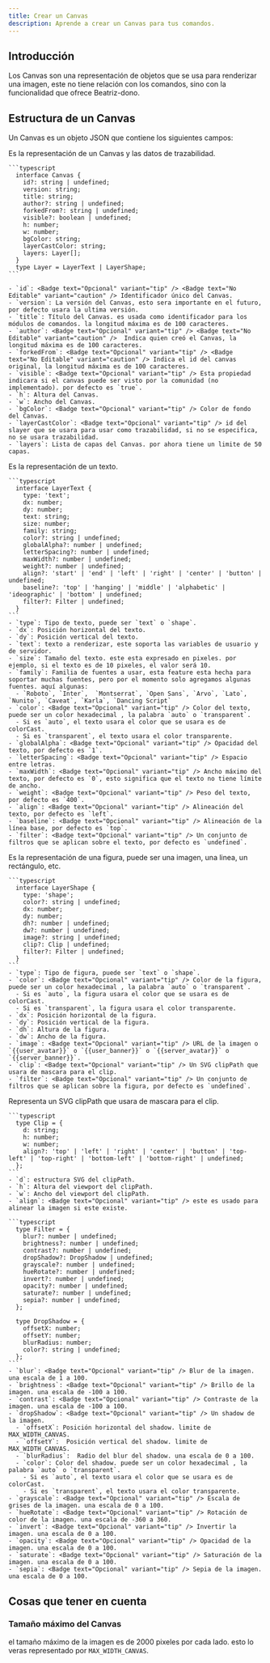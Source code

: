 ```yaml
---
title: Crear un Canvas
description: Aprende a crear un Canvas para tus comandos.
---
```


## Introducción

Los Canvas son una representación de objetos que se usa para renderizar una imagen, este no tiene relación con los comandos, sino con la funcionalidad que ofrece Beatriz-dono.

## Estructura de un Canvas

Un Canvas es un objeto JSON que contiene los siguientes campos:

<Tabs>
  <TabItem label="Canvas">
    Es la representación de un Canvas y las datos de trazabilidad.
  
    ```typescript
      interface Canvas {
        id?: string | undefined;
        version: string;
        title: string;
        author?: string | undefined;
        forkedFrom?: string | undefined;
        visible?: boolean | undefined;
        h: number;
        w: number;
        bgColor: string;
        layerCastColor: string;
        layers: Layer[];
      }
      type Layer = LayerText | LayerShape;
    ```

    - `id`: <Badge text="Opcional" variant="tip" /> <Badge text="No Editable" variant="caution" /> Identificador único del Canvas.
    - `version`: La versión del Canvas, esto sera importante en el futuro, por defecto usara la ultima versión. 
    - `title`: Título del Canvas. es usada como identificador para los módulos de comandos. la longitud máxima es de 100 caracteres.
    - `author`: <Badge text="Opcional" variant="tip" /> <Badge text="No Editable" variant="caution" />  Indica quien creó el Canvas, la longitud máxima es de 100 caracteres.
    - `forkedFrom`: <Badge text="Opcional" variant="tip" /> <Badge text="No Editable" variant="caution" /> Indica el id del canvas original, la longitud máxima es de 100 caracteres.
    - `visible`: <Badge text="Opcional" variant="tip" /> Esta propiedad indicara si el canvas puede ser visto por la comunidad (no implementado). por defecto es `true`.
    - `h`: Altura del Canvas.
    - `w`: Ancho del Canvas.
    - `bgColor`: <Badge text="Opcional" variant="tip" /> Color de fondo del Canvas.
    - `layerCastColor`: <Badge text="Opcional" variant="tip" /> id del slayer que se usara para usar como trazabilidad, si no se especifica, no se usara trazabilidad.
    - `layers`: Lista de capas del Canvas. por ahora tiene un limite de 50 capas.

  </TabItem>

  <TabItem label="LayerText">
    Es la representación de un texto.

    ```typescript
      interface LayerText {
        type: 'text';
        dx: number;
        dy: number;
        text: string;
        size: number;
        family: string;
        color?: string | undefined;
        globalAlpha?: number | undefined;
        letterSpacing?: number | undefined;
        maxWidth?: number | undefined;
        weight?: number | undefined;
        align?: 'start' | 'end' | 'left' | 'right' | 'center' | 'button' | undefined;
        baseline?: 'top' | 'hanging' | 'middle' | 'alphabetic' | 'ideographic' | 'bottom' | undefined;
        filter?: Filter | undefined;
      }
    ```
    - `type`: Tipo de texto, puede ser `text` o `shape`.
    - `dx`: Posición horizontal del texto.
    - `dy`: Posición vertical del texto.
    - `text`: texto a renderizar, este soporta las variables de usuario y de servidor.
    - `size`: Tamaño del texto. este esta expresado en pixeles. por ejemplo, si el texto es de 10 pixeles, el valor será 10.
    - `family`: Familia de fuentes a usar, esta feature esta hecha para soportar muchas fuentes, pero por el momento solo agregamos algunas fuentes. aquí algunas:
      - `Roboto`, `Inter`,  `Montserrat`, `Open Sans`, `Arvo`, `Lato`, `Nunito`, `Caveat`, `Karla`, `Dancing Script`
    - `color`: <Badge text="Opcional" variant="tip" /> Color del texto, puede ser un color hexadecimal , la palabra `auto` o `transparent`.
      - Si es `auto`, el texto usara el color que se usara es de colorCast.
      - Si es `transparent`, el texto usara el color transparente.
    - `globalAlpha`: <Badge text="Opcional" variant="tip" /> Opacidad del texto, por defecto es `1`.
    - `letterSpacing`: <Badge text="Opcional" variant="tip" /> Espacio entre letras.
    - `maxWidth`: <Badge text="Opcional" variant="tip" /> Ancho máximo del texto, por defecto es `0`, esto significa que el texto no tiene límite de ancho.
    - `weight`: <Badge text="Opcional" variant="tip" /> Peso del texto, por defecto es `400`.
    - `align`: <Badge text="Opcional" variant="tip" /> Alineación del texto, por defecto es `left`.
    - `baseline`: <Badge text="Opcional" variant="tip" /> Alineación de la línea base, por defecto es `top`.
    - `filter`: <Badge text="Opcional" variant="tip" /> Un conjunto de filtros que se aplican sobre el texto, por defecto es `undefined`.

  </TabItem>
  <TabItem label="LayerShape">
    Es la representación de una figura, puede ser una imagen, una linea, un rectángulo, etc.

    ```typescript
      interface LayerShape {
        type: 'shape';
        color?: string | undefined;
        dx: number;
        dy: number;
        dh?: number | undefined;
        dw?: number | undefined;
        image?: string | undefined;
        clip?: Clip | undefined;
        filter?: Filter | undefined;
      }
    ```
    - `type`: Tipo de figura, puede ser `text` o `shape`.
    - `color`: <Badge text="Opcional" variant="tip" /> Color de la figura, puede ser un color hexadecimal , la palabra `auto` o `transparent`.
      - Si es `auto`, la figura usara el color que se usara es de colorCast.
      - Si es `transparent`, la figura usara el color transparente.
    - `dx`: Posición horizontal de la figura.
    - `dy`: Posición vertical de la figura.
    - `dh`: Altura de la figura.
    - `dw`: Ancho de la figura.
    - `image`: <Badge text="Opcional" variant="tip" /> URL de la imagen o `{{user_avatar}}` o `{{user_banner}}` o `{{server_avatar}}` o `{{server_banner}}`.
    - `clip`: <Badge text="Opcional" variant="tip" /> Un SVG clipPath que usara de mascara para el clip.
    - `filter`: <Badge text="Opcional" variant="tip" /> Un conjunto de filtros que se aplican sobre la figura, por defecto es `undefined`.
  </TabItem>
  <TabItem label="Clip">
      Representa un SVG clipPath que usara de mascara para el clip.

    ```typescript
      type Clip = {
        d: string;
        h: number;
        w: number;
        align?: 'top' | 'left' | 'right' | 'center' | 'button' | 'top-left' | 'top-right' | 'bottom-left' | 'bottom-right' | undefined;
      };
    ```
    - `d`: estructura SVG del clipPath.
    - `h`: Altura del viewport del clipPath.
    - `w`: Ancho del viewport del clipPath.
    - `align`: <Badge text="Opcional" variant="tip" /> este es usado para alinear la imagen si este existe.
  </TabItem>
  <TabItem label="Filter">

    ```typescript
      type Filter = {
        blur?: number | undefined;
        brightness?: number | undefined;
        contrast?: number | undefined;
        dropShadow?: DropShadow | undefined;
        grayscale?: number | undefined;
        hueRotate?: number | undefined;
        invert?: number | undefined;
        opacity?: number | undefined;
        saturate?: number | undefined;
        sepia?: number | undefined;
      };

      type DropShadow = {
        offsetX: number;
        offsetY: number;
        blurRadius: number;
        color?: string | undefined;
      };
    ```
    - `blur`: <Badge text="Opcional" variant="tip" /> Blur de la imagen. una escala de 1 a 100.
    - `brightness`: <Badge text="Opcional" variant="tip" /> Brillo de la imagen. una escala de -100 a 100.
    - `contrast`: <Badge text="Opcional" variant="tip" /> Contraste de la imagen. una escala de -100 a 100.
    - `dropShadow`: <Badge text="Opcional" variant="tip" /> Un shadow de la imagen. 
      - `offsetX`: Posición horizontal del shadow. limite de MAX_WIDTH_CANVAS.
      - `offsetY`:  Posición vertical del shadow. limite de MAX_WIDTH_CANVAS.
      - `blurRadius`:  Radio del blur del shadow. una escala de 0 a 100.
      - `color`: Color del shadow. puede ser un color hexadecimal , la palabra `auto` o `transparent`.
        - Si es `auto`, el texto usara el color que se usara es de colorCast.
        - Si es `transparent`, el texto usara el color transparente.
    - `grayscale`: <Badge text="Opcional" variant="tip" /> Escala de grises de la imagen. una escala de 0 a 100.
    - `hueRotate`: <Badge text="Opcional" variant="tip" /> Rotación de color de la imagen. una escala de -360 a 360.
    - `invert`: <Badge text="Opcional" variant="tip" /> Invertir la imagen. una escala de 0 a 100.
    - `opacity`: <Badge text="Opcional" variant="tip" /> Opacidad de la imagen. una escala de 0 a 100.
    - `saturate`: <Badge text="Opcional" variant="tip" /> Saturación de la imagen. una escala de 0 a 100.
    - `sepia`: <Badge text="Opcional" variant="tip" /> Sepia de la imagen. una escala de 0 a 100.
  </TabItem>

</Tabs>

## Cosas que tener en cuenta

### Tamaño máximo del Canvas

el tamaño máximo de la imagen es de 2000 pixeles por cada lado. esto lo veras representado por `MAX_WIDTH_CANVAS`.
